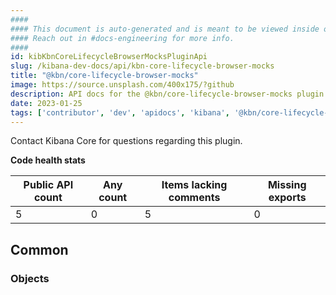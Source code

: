 ```yaml
---
####
#### This document is auto-generated and is meant to be viewed inside our experimental, new docs system.
#### Reach out in #docs-engineering for more info.
####
id: kibKbnCoreLifecycleBrowserMocksPluginApi
slug: /kibana-dev-docs/api/kbn-core-lifecycle-browser-mocks
title: "@kbn/core-lifecycle-browser-mocks"
image: https://source.unsplash.com/400x175/?github
description: API docs for the @kbn/core-lifecycle-browser-mocks plugin
date: 2023-01-25
tags: ['contributor', 'dev', 'apidocs', 'kibana', '@kbn/core-lifecycle-browser-mocks']
---
```




Contact Kibana Core for questions regarding this plugin.

**Code health stats**

| Public API count  | Any count | Items lacking comments | Missing exports |
|-------------------|-----------|------------------------|-----------------|
| 5 | 0 | 5 | 0 |

## Common

### Objects
<DocDefinitionList data={kbnCoreLifecycleBrowserMocksObj.common.objects}/>

